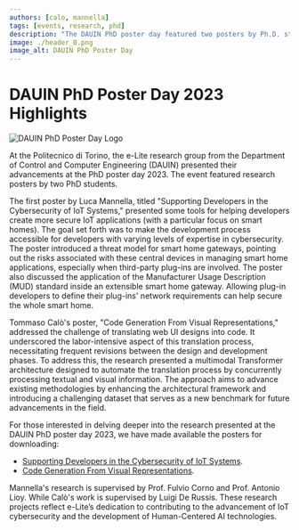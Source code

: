 ```yaml
---
authors: [calo, mannella]
tags: [events, research, phd]
description: "The DAUIN PhD poster day featured two posters by Ph.D. students showcasing their research in IoT cybersecurity and automated code generation from visual representations."
image: ./header_0.png
image_alt: DAUIN PhD Poster Day
---
```


# DAUIN PhD Poster Day 2023 Highlights

<p className="text--center"><img src={logo} alt="DAUIN PhD Poster Day Logo"></img></p>

At the Politecnico di Torino, the e-Lite research group from the Department of Control and Computer Engineering (DAUIN) presented their advancements at the PhD poster day 2023. The event featured research posters by two PhD students.

The first poster by Luca Mannella, titled "Supporting Developers in the Cybersecurity of IoT Systems," presented some tools for helping developers create more secure IoT applications (with a particular focus on smart homes). The goal set forth was to make the development process accessible for developers with varying levels of expertise in cybersecurity.
The poster introduced a threat model for smart home gateways, pointing out the risks associated with these central devices in managing smart home applications, especially when third-party plug-ins are involved. The poster also discussed the application of the Manufacturer Usage Description (MUD) standard inside an extensible smart home gateway. Allowing plug-in developers to define their plug-ins' network requirements can help secure the whole smart home.

Tommaso Calò's poster, "Code Generation From Visual Representations," addressed the challenge of translating web UI designs into code. It underscored the labor-intensive aspect of this translation process, necessitating frequent revisions between the design and development phases. To address this, the research presented a multimodal Transformer architecture designed to automate the translation process by concurrently processing textual and visual information. The approach aims to advance existing methodologies by enhancing the architectural framework and introducing a challenging dataset that serves as a new benchmark for future advancements in the field.


For those interested in delving deeper into the research presented at the DAUIN PhD poster day 2023, we have made available the posters for downloading:

- [Supporting Developers in the Cybersecurity of IoT Systems](./Mannella-Luca-36.pdf).
- [Code Generation From Visual Representations](./phdposter_calo_5nov.pdf).


<!-- truncate -->

Mannella's research is supervised by Prof. Fulvio Corno and Prof. Antonio Lioy. While Calò's work is supervised by Luigi De Russis. These research projects reflect e-Lite’s dedication to contributing to the advancement of IoT cybersecurity and the development of Human-Centered AI technologies.

